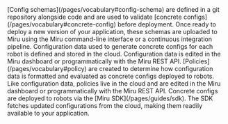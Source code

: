 <Steps>
  <Step title="Define Schemas">
    [Config schemas](/pages/vocabulary#config-schema) are defined in a git repository alongside code and are used to validate [concrete configs](/pages/vocabulary#concrete-config) before deployment. Once ready to deploy a new version of your application, these schemas are uploaded to Miru using the Miru command-line interface or a continuous integration pipeline.
  </Step>
  <Step title="Set Configuration Data">
    Configuration data used to generate concrete configs for each robot is defined and stored in the cloud. Configuration data is edited in the Miru dashboard or programmatically with the Miru REST API.
  </Step>
  <Step title="Create Policies">
    [Policies](/pages/vocabulary#policy) are created to determine how configuration data is formatted and evaluated as concrete configs deployed to robots. Like configuration data, policies live in the cloud and are edited in the Miru dashboard or programmatically with the Miru REST API.
  </Step>
  <Step title="Deploy">
    Concrete configs are deployed to robots via the [Miru SDK](/pages/guides/sdk). The SDK fetches updated configurations from the cloud, making them readily available to your application.
  </Step>
</Steps>